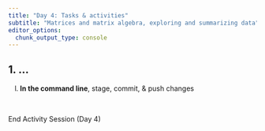 ```yaml
---
title: "Day 4: Tasks & activities"
subtitle: "Matrices and matrix algebra, exploring and summarizing data"
editor_options: 
  chunk_output_type: console
---
```


## 1. ...



l. **In the command line**, stage, commit, & push changes

<br>

::: {.center-text .body-text-xl .teal-text}
End Activity Session (Day 4)
:::
